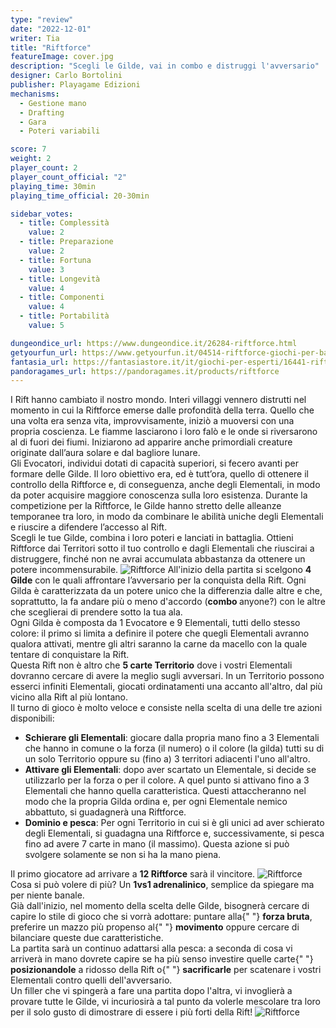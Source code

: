 ```yaml
---
type: "review"
date: "2022-12-01"
writer: Tia
title: "Riftforce"
featureImage: cover.jpg
description: "Scegli le Gilde, vai in combo e distruggi l'avversario"
designer: Carlo Bortolini
publisher: Playagame Edizioni
mechanisms:
  - Gestione mano
  - Drafting
  - Gara
  - Poteri variabili

score: 7
weight: 2
player_count: 2
player_count_official: "2"
playing_time: 30min
playing_time_official: 20-30min

sidebar_votes:
  - title: Complessità
    value: 2
  - title: Preparazione
    value: 2
  - title: Fortuna
    value: 3
  - title: Longevità
    value: 4
  - title: Componenti
    value: 4
  - title: Portabilità
    value: 5

dungeondice_url: https://www.dungeondice.it/26284-riftforce.html
getyourfun_url: https://www.getyourfun.it/04514-riftforce-giochi-per-bambini.html
fantasia_url: https://fantasiastore.it/it/giochi-per-esperti/16441-riftforce.html
pandoragames_url: https://pandoragames.it/products/riftforce
---
```


<Setting>
  I Rift hanno cambiato il nostro mondo. Interi villaggi vennero distrutti nel
  momento in cui la Riftforce emerse dalle profondità della terra. Quello che
  una volta era senza vita, improvvisamente, iniziò a muoversi con una propria
  coscienza. Le fiamme lasciarono i loro falò e le onde si riversarono al di
  fuori dei fiumi. Iniziarono ad apparire anche primordiali creature originate
  dall’aura solare e dal bagliore lunare.
  <br />
  Gli Evocatori, individui dotati di capacità superiori, si fecero avanti per
  formare delle Gilde. Il loro obiettivo era, ed è tutt’ora, quello di ottenere
  il controllo della Riftforce e, di conseguenza, anche degli Elementali, in
  modo da poter acquisire maggiore conoscenza sulla loro esistenza. Durante la
  competizione per la Riftforce, le Gilde hanno stretto delle alleanze
  temporanee tra loro, in modo da combinare le abilità uniche degli Elementali e
  riuscire a difendere l’accesso al Rift.
  <br />
  Scegli le tue Gilde, combina i loro poteri e lanciati in battaglia. Ottieni
  Riftforce dai Territori sotto il tuo controllo e dagli Elementali che
  riuscirai a distruggere, finché non ne avrai accumulata abbastanza da ottenere
  un potere incommensurabile.
</Setting>

<img src="./game1.jpg" alt="Riftforce" />

<Rules>
  All'inizio della partita si scelgono <strong>4 Gilde</strong> con le quali
  affrontare l’avversario per la conquista della Rift. Ogni Gilda è
  caratterizzata da un potere unico che la differenzia dalle altre e che,
  soprattutto, la fa andare più o meno d'accordo (<strong>combo </strong>
  anyone?) con le altre che sceglierai di prendere sotto la tua ala.
  <br />
  Ogni Gilda è composta da 1 Evocatore e 9 Elementali, tutti dello stesso colore:
  il primo si limita a definire il potere che quegli Elementali avranno qualora attivati,
  mentre gli altri saranno la carne da macello con la quale tentare di conquistare
  la Rift.
  <br />
  Questa Rift non è altro che <strong>5 carte Territorio</strong> dove i vostri Elementali
  dovranno cercare di avere la meglio sugli avversari. In un Territorio possono esserci
  infiniti Elementali, giocati ordinatamenti una accanto all'altro, dal più vicino
  alla Rift al più lontano.
  <br />
  Il turno di gioco è molto veloce e consiste nella scelta di una delle tre azioni
  disponibili:
  <ul>
    <li>
      <strong>Schierare gli Elementali</strong>: giocare dalla propria mano fino
      a 3 Elementali che hanno in comune o la forza (il numero) o il colore (la
      gilda) tutti su di un solo Territorio oppure su (fino a) 3 territori
      adiacenti l'uno all'altro.
    </li>
    <li>
      <strong>Attivare gli Elementali</strong>: dopo aver scartato un
      Elementale, si decide se utilizzarlo per la forza o per il colore. A quel
      punto si attivano fino a 3 Elementali che hanno quella caratteristica.
      Questi attaccheranno nel modo che la propria Gilda ordina e, per ogni
      Elementale nemico abbattuto, si guadagnerà una Riftforce.
    </li>
    <li>
      <strong>Dominio e pesca</strong>: Per ogni Territorio in cui si è gli
      unici ad aver schierato degli Elementali, si guadagna una Riftforce e,
      successivamente, si pesca fino ad avere 7 carte in mano (il massimo).
      Questa azione si può svolgere solamente se non si ha la mano piena.
    </li>
  </ul>
  Il primo giocatore ad arrivare a <strong>12 Riftforce</strong> sarà il vincitore.
</Rules>

<img src="./game2.jpg" alt="Riftforce" />

<Feedback>
  Cosa si può volere di più? Un <strong>1vs1 adrenalinico</strong>, semplice da
  spiegare ma per niente banale.&nbsp;
  <br />
  Già dall'inizio, nel momento della scelta delle Gilde, bisognerà cercare di
  capire lo stile di gioco che si vorrà adottare: puntare alla{" "}
  <strong>forza bruta</strong>, preferire un mazzo più propenso al{" "}
  <strong>movimento</strong> oppure cercare di bilanciare queste due
  caratteristiche.
  <br />
  La partita sarà un continuo adattarsi alla pesca: a seconda di cosa vi
  arriverà in mano dovrete capire se ha più senso investire quelle carte{" "}
  <strong>posizionandole</strong> a ridosso della Rift o{" "}
  <strong>sacrificarle</strong> per scatenare i vostri Elementali contro quelli
  dell'avversario.&nbsp;
  <br />
  Un filler che vi spingerà a fare una partita dopo l'altra, vi invoglierà a
  provare tutte le Gilde, vi incuriosirà a tal punto da volerle mescolare tra
  loro per il solo gusto di dimostrare di essere i più forti della Rift!
</Feedback>

<img src="./game3.jpg" alt="Riftforce" />
